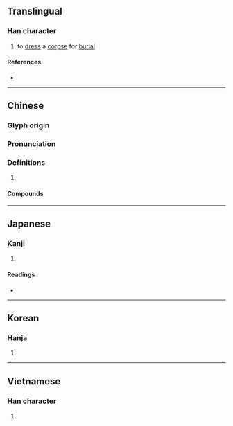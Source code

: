 {{also|殓}}
{{character info/new}}
==Translingual==

===Han character===
{{Han char|rn=78|rad=歹|as=13|sn=17|four=18286|canj=MNOMO|ids=⿰歹僉}}

# to [[dress]] a [[corpse]] for [[burial]]

====References====
* {{Han ref|kx=0583.380|dkj=16590|dj=0976.240|hdz=21395.110|uh=6BAE|ud=27566|bh=C0D4|bd=49364}}

----

==Chinese==
{{zh-forms|s=殓}}

===Glyph origin===
{{Han etym}}

===Pronunciation===
{{zh-pron
|m=liàn
|c=lim6
|mc=y
|oc=y
|ma=
|cat=v
}}

===Definitions===
{{zh-hanzi}}

# {{rfdef|lang=zh}}

====Compounds====
{{zh-der|入殮|含殮|大殮|盛殮|殮殯|收殮|成殮|殯殮|裝殮|殮房}}

----

==Japanese==

===Kanji===
{{ja-kanji|grade=|rs=歹13}}

# {{defn|lang=ja|sort=歹13}}

====Readings====
* {{ja-readings|on=[[れん]] (ren)|kun=[[おさめる]] (osameru)}}

----

==Korean==

===Hanja===
{{ko-hanja|hangeul=[[렴]]>[[염]]|eumhun=|rv=ryeom>yeom|mr=ryŏm>yŏm|y=lyem>yem}}

# {{defn|lang=ko|sort=歹13}}

----

==Vietnamese==

===Han character===
{{vi-hantu|[[liệm]], [[liễm]], [[lịm]]|rs=歹13}}

# {{defn|lang=vi|sort=歹13}}